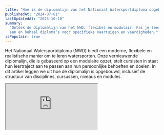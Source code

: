 ```yaml
---
title: "Hoe is de diplomalijn van het Nationaal Watersportdiploma opgebouwd?"
publishedAt: "2024-07-01"
lastUpdatedAt: "2025-10-10"
summary:
  "Ontdek de diplomalijn van het NWD: flexibel en modulair. Pas je leertraject
  aan en behaal diploma’s voor specifieke vaartuigen en vaardigheden."
isPopulair: true
---
```


Het Nationaal Watersportdiploma (NWD) biedt een moderne, flexibele en
realistische manier om te leren watersporten. Onze vernieuwende diplomalijn, die
is gebaseerd op een modulaire opzet, stelt cursisten in staat hun leertraject
aan te passen aan hun persoonlijke behoeften en doelen. In dit artikel leggen we
uit hoe de diplomalijn is opgebouwd, inclusief de structuur van disciplines,
cursussen, niveaus en modules.

<div className="relative aspect-video w-full overflow-hidden rounded-xl mt-6">
  <iframe
    src="https://www.youtube-nocookie.com/embed/3_R9Ah_ZtXA"
    title="Nieuwe NWD-accountfuncties: complete rondleiding door je digitale watersportprofiel (2025)"
    allow="accelerometer; autoplay; clipboard-write; encrypted-media; gyroscope; picture-in-picture; web-share"
    allowFullScreen
    className="absolute inset-0 w-full h-full"
  />
</div>

Inhoudsopgave
	1.	[Disciplines en cursussen](#disciplines-en-cursussen)
	2.	[Niveaus, programma's en vaartuigen](#niveaus-programmas-en-vaartuigen)
	3.	[Modules](#modules)
	4.	[Competenties en eisen](#competenties-en-eisen)
	5.	[Diploma's](#diplomas)
  6.	[Curriculum](#curriculum)
	7.	[Conclusie](#conclusie)
	8.	[Veelgestelde vragen](#veelgestelde-vragen)

## Disciplines en cursussen

Een discipline is het startpunt voor elk behaald diploma. Een discipline is een groepering van vaartuigen met gelijkende eigenschappen. Bij het NWD werken we
op dit moment met zes disciplines:

- [Zwaardboot 1-mans](/diplomalijn/consument/disciplines/zwaardboot-1-mans)
- [Zwaardboot 2-mans](/diplomalijn/consument/disciplines/zwaardboot-2-mans)
- [Kielboot](/diplomalijn/consument/disciplines/kielboot)
- [Catamaran](/diplomalijn/consument/disciplines/catamaran)
- [Windsurfen](/diplomalijn/consument/disciplines/windsurfen)
- [Jachtzeilen](/diplomalijn/consument/disciplines/jachtzeilen)

Binnen elke discipline worden meerdere cursussen aangeboden, aangepast aan
verschillende doelgroepen. Een cursus is een complete opleiding binnen een discipline. Elke cursus is gekoppeld aan een leeftijdscategorie, wat zorgt voor passende lessen en realistische leerdoelen.

Het NWD hanteert drie leeftijdscategorieën:
1. Jeugd (6-12 jaar)
2. Jongeren (10-14 jaar)
3. (Jong)Volwassenen (vanaf 14 jaar)

De categorieën zijn flexibel - cursisten worden niet strikt op leeftijd ingedeeld, maar op de individuele ontwikkeling van de cursisten. Op initiatief van de vaarlocatie - en in overleg met ouders/voogd - kan een cursist in een andere categorie worden ingedeeld. Zo zorgen we voor optimale veiligheid, uitdaging en lesplezier.

Naast de leeftijdscategorieën kent het NWD ook andere categorieën om cursussen te groeperen. Bij de discipline Jachtzeilen gebruiken we ook de categorie Vaarwater. Een classificatie van de verschillende vaarwateren is te vinden bij de discipline [Jachtzeilen](/diplomalijn/consument/disciplines/jachtzeilen)

<Faq question="Overgang vanaf CWO">

Het CWO-systeem werkte met losse disciplines per doelgroep. _'Kielboot'_ en _'Kielboot Jeugd'_ waren aparte disciplines.
In het NWD-systeem bundelen we dit anders: 'Kielboot' is nu de discipline, met daaronder cursussen als:
* Kielboot Jeugd
* Kielboot Volwassenen
* Kielboot Instructeurs

Jeugdcursisten uit het CWO-systeem moeten in het NWD-systeem ingedeeld worden in de leeftijdsactegorie _Jeugd_ of _Jongeren_. Deze beslissing is aan de vaarlocatie, op basis van de fysieke en mentale ontwikkelingen van de cursist en op raadpleging van de ouders/voogd.
</Faq>

## Niveaus, programma's en vaartuigen

Consumentencursussen bestaan uit vier niveaus: 1 t/m 4 (geschreven als nummers). Elk niveau heeft grofweg dezelfde omvang, zodat curisten gelijkmatige stappen maken van niveau 1 naar 4. Instructeurcursussen kennen drie niveaus: A, B en C. Instructeurs moeten competenties beheersen onder uitdagendere omstandigheden dan bij het consumsntenniveau.

 De combinatie van een **cursus** en een **niveau** noemen we een **opleidingsprogramma**. Zo is er bijvoorbeeld het programma "Zwaardboot 1-mans Jongeren 1" of "Jachtzeilen Zee 3".

<Faq question="Overgang vanaf CWO">
In het NWD-systeem heeft elk consumentenniveau een vergelijkbare omvang. Dit is anders dan in het CWO-systeem, waar grote verschillen bestonden tussen de tijd die een cursist gemiddeld nodig had om niveau I of niveau III te behalen.

De illustratie toont hoe CWO-niveaus globaal overeenkomen met NWD-niveaus. Het belangrijkste criterium blijft echter altijd de niveauinschatting die de instructeur maakt bij de start van de cursus.

Instructeursniveaus staan binnen het NWD los van de Consumentenniveaus. Het is dus niet mogelijk om middels een Consumentendiploma een sportkaderopleiding tot Instructeur (bijvoorbeeld I-2) af te ronden, en dus les te geven.
</Faq>

<Image
  src={"/images/opbouw-diplomalijn/opbouw-programma-nwd.png"}
  width={1260 / 2}
  height={1088 / 2}
/>

Het opleidingsprogramma bepaalt in welke vaartuigen deze aangeboden kan worden. We noemen het bewust **vaartuig** omdat het voor bijvoorbeeld de Zwaardboot 1-mans discipline gaat om bootsoorten, voor het windsurfen om het type board en voor het jachtzeilen om de lengte en CE-categorie van het schip. Tussen verschillende vaartuigen is het inhoudelijke opleidingsprogramma, binnen dezelfde cursus en op hetzelfde niveau, gelijk. Dat komt omdat de eisen bij de competenties enkel het resultaat omschrijven, niet de handeling.

Belangrijk om te beseffen is dat een NWD-diploma altijd gekoppeld is aan een
specifiek vaartuig. Dit maakt de diploma’s realistischer; zo getuigt een
kielbootdiploma behaald in een Brisling, Valk of Tirion 21 van verschillende
(motorische) vaardigheden.

Als instructeur kun je dus nooit een cursist een diploma geven zonder deze aan
een specifiek vaartuig te koppelen. Als een cursist gedurende één cursus in
verschillende typen vaartuigen vaart, overleg dan met je vaarlocatie of je
verschillende diploma’s uitgeeft. Elk diploma moet een eerlijke reflectie zijn
van de vaardigheden die in dat specifieke vaartuig zijn geoefend.

<Faq question="Overgang vanaf CWO">
In het CWO-systeem is het toewijzen van een vaartuig aan een diploma optioneel. In het NWD-systeem is dit verplicht - een diploma is altijd gekoppeld aan één specifiek vaartuig.

Deze koppeling is belangrijk omdat het type vaartuig beïnvloedt hoe invulling gegeven moet worden aan de competentie. Een behaalde module kan daardoor ook opnieuw behaald worden op hetzelfde niveau, maar in een ander geschikt vaartuig. De cursist laat immers nieuwe vaardigheden zien.

Het NWD-systeem beschrijft specifiek welke vaartuigen geschikt zijn voor elk opleidingsprogramma. Diploma's uitschrijven in niet-geschikte vaartuigen is niet mogelijk - dit waarborgt de kwaliteit van de cursus.
</Faq>

## Modules

Elk programma is flexibel opgebouwd uit modules, die specifieke competenties
bundelt die met elkaar samenhangen. Dit gestructureerde systeem biedt zowel
instructeurs als cursisten duidelijke handvatten en bevordert een systematische
leerervaring. Hier zijn enkele voorbeelden van modules:

- **Basis**: Bevat competenties zoals 'optuigen en aftuigen', 'windoriëntatie'
  en 'roerbediening'.
- **Handeling**: Omvat competenties zoals 'overstag gaan', 'gijpen' en
  'opkruisen'.

Als instructeur werk je voornamelijk op basis van deze modules, waardoor je
gemakkelijk een dag kunt plannen en structureren. Zo kun je een lesdag beginnen
met:

_"Vandaag starten we met herhaling van de basismodule, die we gisteren al hebben
ingeoefend. Als iedereen dit goed beheerst, gaan we verder met de module
Handeling, waarin we beginnen met het oefenen van de overstag."_

Of een module aangeboden kan worden is afhankelijk van omstandigheden zoals het
type vaartuig, het vaarwater en het weer. Bijvoorbeeld, de module 'bomen' is
alleen mogelijk in ondiep vaarwater, terwijl 'varen op golven' specifieke
weersomstandigheden vereist. In de praktijk zal je zien dat vaarlocaties zich
specialiseren in bepaalde modules, afhankelijk van hun vaarwater en vaartuigen,
en daarmee misschien bepaalde modules ook niet aanbieden. Om dat te faciliteren,
en omdat ook lang niet alle modules benodigd zijn om een basisniveau te behalen,
onderscheiden we twee typen modules:

1. **Kernmodules**: Deze vormen de ruggengraat van het programma en bevatten de
   competenties waarvan we als diplomalijn vinden dat ze op dat niveau in de kern 
   van het opleidingsprogramma horen.
2. **Keuzemodules**: Deze modules zijn optioneel en bedoeld voor cursisten die
   zich binnen een programma verder willen verdiepen of verbreden. Ze bieden
   instructeurs ook de flexibiliteit om de lessen aan te passen aan de beschikbare 
   faciliteiten en de huidige (vaar)omstandigheden. Zo is de module 'bomen'
   geschikt voor een windstille dag, terwijl de module 'trapeze' ideaal is voor 
   winderige dagen.

Dit modulaire systeem biedt duidelijke voordelen: het stelt cursisten in staat
om hun leerervaring te personaliseren en stelt instructeurs in staat om
efficiënt en effectief onderwijs te bieden, aangepast aan zowel de behoeften van
de cursist als de omgevingsfactoren.

<Image
  src={"/images/opbouw-diplomalijn/opbouw-programma-nwd-modules.png"}
  width={1260 / 2}
  height={784 / 2}
/>

<Faq question="Overgang vanaf CWO">
Binnen het CWO-systeem bestaan er geen modules. Het opleidingsprogramma als geheel moet zijn afgerond voor een diploma uitgegeven kan worden. Er is geen flexibiliteit met betrekking tot de (on)mogelijkheden van het vaarwater, vaartuig, vaaromstandigheden of de wensen van de cursist. Daarom dat we binnen het NWD-systeem werken met een flexibele modulaire opbouw.

De eisomschrijvingen binnen het NWD-systeem zijn altijd geschreven op een gewenst resultaat: wat moet een cursist kunnen? De vraag hoe dit wordt aangeleerd, laten we bewust open. Dit hangt namelijk af van het vaartuig en de filosofie van de vaarlocatie. Een overstag in een Laser Bahia werkt immers anders dan in een 29er.
</Faq>

## Competenties en eisen

Elke module bevat competenties, die beschrijven welke vaardigheden een cursist
moet bezitten. Competenties zijn generiek en komen in verschillende cursussen
terug, zo bevat elk programma de competentie 'Windoriëntatie'. De eis is uniek
en beschrijft wat een cursist moet kunnen binnen een cursus, niveau en
competentie.

<Faq question="Voorbeeld voor de competentie ‘Overstag’ in Zwaardboot 2-mans">
  ### Jeugd

<table>
  <thead>
    <tr>
      <th>Niveau</th>
      <th>Eis</th>
    </tr>
  </thead>
  <tbody>
    <tr>
      <td>1</td>
      <td>
        De zeiler kan met de punt van de boot door de wind draaien en gaat
        verzitten.
      </td>
    </tr>
    <tr>
      <td>2</td>
      <td>
        De zeiler kan met de punt van de boot door de wind draaien en gaat
        verzitten zonder het roer en de schoot los te laten.
      </td>
    </tr>
    <tr>
      <td>3</td>
      <td>
        De zeiler kan overstag gaan van een aan de windse koers naar een aan de
        windse koers en gaat verzitten zonder het roer en de schoten los te
        laten.
      </td>
    </tr>
    <tr>
      <td>4</td>
      <td>
        De zeiler kan overstag gaan van een aan de windse koers naar een aan de
        windse koers zonder de joystick en de schoten los te laten. De zeiler
        gaat pas verzitten als het zeil is overgekomen.
      </td>
    </tr>
  </tbody>
</table>

    ### Jongeren

    <table>
    <thead>
      <tr>
        <th>Niveau</th>
        <th>Eis</th>
      </tr>
    </thead>
    <tbody>
      <tr>
        <td>1</td>
        <td>
          De zeiler kan met de punt van de boot door de wind draaien en gaat
          verzitten zonder het roer los te laten.
        </td>
      </tr>
      <tr>
        <td>2</td>
        <td>
          De zeiler kan met de punt van de boot door de wind draaien en gaat
          verzitten zonder de joystick en de schoten los te laten.
        </td>
      </tr>
      <tr>
        <td>3</td>
        <td>
          De zeiler kan overstag gaan van een aan de windse koers naar een aan
          de windse koers en gaat verzitten zonder de joystick en de schoten los
          te laten.
        </td>
      </tr>
      <tr>
        <td>4</td>
        <td>
          De zeiler kan overstag gaan van een aan de windse koers naar een aan
          de windse koers zonder hierbij de joystick en de schoten los te laten.
          De zeiler gebruikt gewicht om het zeil over te laten komen en gaat
          daarna pas verzitten.
        </td>
      </tr>
    </tbody>

  </table>

      ### Volwassenen

  <table>
    <thead>
      <tr>
        <th>Niveau</th>
        <th>Eis</th>
      </tr>
    </thead>
    <tbody>
      <tr>
        <td>1</td>
        <td>
          De zeiler kan met de punt van de boot door de wind draaien en gaat
          verzitten zonder de joystick en de schoten los te laten.
        </td>
      </tr>
      <tr>
        <td>2</td>
        <td>
          De zeiler kan overstag gaan van een aan de windse koers naar een aan
          de windse koers en gaat verzitten als het zeil overkomt, zonder de
          joystick en de schoten los te laten.
        </td>
      </tr>
      <tr>
        <td>3</td>
        <td>
          De zeiler kan overstag gaan van een hoog aan de windse koers naar een
          hoog aan de windse koers zonder hierbij de joystick en de schoten los
          te laten. De zeiler trekt na het verzitten de boot recht met een pomp.
        </td>
      </tr>
      <tr>
        <td>4</td>
        <td>
          De zeiler kan overstag gaan van een hoog aan de windse koers naar een
          hoog aan de windse koers zonder hierbij de joystick en de schoten los
          te laten. De zeiler trekt met behulp van gewicht de boot door de wind
          en trekt na het verzitten de boot recht met een pomp (rolltack).
        </td>
      </tr>
    </tbody>
  </table>
</Faq>

Een eis richt zich altijd op het resultaat, en laat achterwege _hoe_ dat
resultaat bereikt wordt. In het voorbeeld hierboven wordt bijvoorbeeld niet
beschreven hoe de joystick bediend wordt of hoe het voetenwerk dient te zijn.
Dit is namelijk afhankelijk van het vaartuig en de filosofie van de vaarlocatie,
en laten we dus aan de vaarlocatie over.

## Diploma’s

Binnen de NWD-structuur worden diploma’s uitgereikt op basis van individueel
behaalde modules. Elke cursist volgt namelijk een persoonlijk programma dat
bestaat uit kern- en keuzemodules. Dit maakt het mogelijk om een flexibel
leertraject te bieden.

Belangrijk voor deze opzet is dat eenmaal behaalde modules niet verlopen. Dit is
vooral relevant omdat veel NWD-cursisten hun opleiding in de zomer volgen en
vaak pas het volgende jaar terugkeren. Traditionele vorderingenstaten, die na
één vaarseizoen verlopen, sluiten hier niet goed op aan. Als een cursist
bijvoorbeeld alle vereiste vaardigheden beheerst maar niet in staat is geweest
het varen met trapeze te oefenen, kan onder het CWO-systeem formeel geen diploma
worden uitgereikt. Met het NWD-systeem heeft de cursist echter wel een geldig
bewijs van zijn of haar competenties, maar zal enkel de trapezemodule nog niet
afgerond zijn. Dit bewijs blijft geldig en kan ook jaren later nog worden
gebruikt op elke vaarlocatie, wat de waarde van het NWD-diploma significant
verhoogt.

Wanneer een cursist binnen één cursus meerdere modules succesvol afrondt, worden
deze modules samengevoegd op één (fysiek) diploma. Zo is elk diploma een
eerlijke weerspiegeling van de competenties die de cursist binnen het specifieke
programma heeft behaald. Als instructeur is het niet nodig om modules af te
ronden die nog niet op niveau zijn, of die door omstandigheden niet konden
worden aangeboden, om toch een geldig diploma uit te reiken. Dit zorgt ervoor
dat de diploma’s accuraat weergeven wat een cursist werkelijk kan, zonder de
druk om onvoltooide of niet aangeboden modules af te ronden.

Deze aanpak erkent dat het niet nodig is om elke beschikbare module te volgen - 
bewuste specialisatie heeft evenveel waarde als brede kennis. In hun persoonlijke 
opleidingsoverzicht kunnen cursisten zien welke modules nog te behalen zijn en zo 
bepalen waar ze in een vervolgcursus verder op willen trainen.

<Faq question="Overgang vanaf CWO">
In het CWO-systeem kan een diploma pas worden uitgegeven wanneer alle competenties van een opleidingsprogramma zijn behaald. Individuele competenties worden vastgelegd via een vorderingenstaat die na 18 maanden vervalt.

Het NWD-systeem werkt flexibeler: vanaf één volledig nieuw afgeronde module kan al een diploma worden uitgegeven. Cursisten kunnen in vervolgcursussen extra modules binnen hetzelfde programma afronden. Eenmaal behaalde modules zullen nooit vervallen.

Omdat gedeeltelijk afgeronde modules geen diplomawaarde hebben, bestaan er geen traditionele vorderingenstaten binnen het NWD-systeem. Vaarlocaties kunnen uiteraard intern de voortgang van cursisten blijven vastleggen.
</Faq>

## Curriculum
De diplomalijn van het NWD wordt continu doorontwikkeld door een samenwerking tussen
de Vereniging Nationaal Watersportdiploma en het Koninklijk Nederlands Watersportverbond. In deze ontwikkelingen worden modules toegevoegd of verwijderd en veranderen eisomschrijvingen. Om dit mogelijk te maken werken we met een curriculum dat een versienummer krijgt en eenmaal gepubliceerd niet meer verandert. Ook vaartuigen zijn gekoppeld aan een specifiek curriculum.

Hierdoor kunnen we over jaren nog precies terugzoeken op basis van welke inhoud iemand dat diploma heeft behaald. Wanneer we spreken over een opleidingsprogramma, bedoelen we het meest recente curriculum.


## Conclusie

Door de leerervaring te personaliseren en aan te passen aan de omstandigheden
van het vaarwater en de vaartuigen, verzekert het NWD dat de diploma’s die het
uitgeeft, zowel realistisch als relevant zijn. Dit maakt het NWD een waardevol
en vooruitstrevend programma binnen de watersporteducatie, klaar om zowel
nieuwkomers als ervaren watersporters op hun reis te begeleiden.

Wil je meer weten over de diplomalijn van het NWD, neem dan contact op met je
vaarlocatie of bezoek het [helpcentrum](/help/) voor meer informatie. Veel
vaarplezier!

## Veelgestelde vragen

<dl className="divide-y divide-slate-900/10 rounded-lg border border-slate-900/10">
  <Faq question="Wat gebeurt er als een module nog niet volledig is afgerond aan het einde van een cursus?">
Binnen het Nationaal Watersportdiploma (NWD) worden alleen volledig afgeronde modules opgenomen in het diploma. Indien een module aan het einde van een cursus niet volledig is afgerond, wordt deze niet geregistreerd op het diploma. Er worden geen formele vorderingenstaten bijgehouden, dus een onafgemaakte module levert geen gedeeltelijk diploma of certificaat op.

De cursist heeft echter wel de mogelijkheid om de onafgeronde module op een
later tijdstip te voltooien. Na afronding kan de cursist dan een nieuw diploma
ontvangen dat deze specifieke module bevat. Het bijhouden van de voortgang van
een cursist tussen de cursussen door valt onder de verantwoordelijkheid van de
vaarlocatie. Dit is omdat details van de voortgang moeilijk uitwisselbaar zijn
tussen verschillende vaarlocaties. Bijvoorbeeld, als een cursist een
overstagmanoeuvre voor 60% beheerst bij vaarlocatie A, is dit een subjectief en
lastig te beoordelen gegeven voor een instructeur bij vaarlocatie B. In zo'n
geval zal de nieuwe instructeur de vaardigheden van de cursist opnieuw moeten
evalueren en een aangepast lesplan ontwikkelen om de module te voltooien.

  </Faq>
    <Faq question="Is een diploma met niet alle modules erop niet gewoon een CWO vorderingenstaat?">
  Nee, een diploma van het Nationaal Watersportdiploma (NWD) met een selectie van modules is niet hetzelfde als een vorderingenstaat zoals bij het CWO-systeem. De vorderingenstaten van CWO verlopen aan het einde van een vaarseizoen en zijn alleen een bewijs van de voortgang, niet van daadwerkelijk behaalde competenties. In tegenstelling hiermee is een NWD module-diploma een permanent bewijs van de competenties die een cursist heeft verworven. Eenmaal behaalde modules op een NWD diploma blijven geldig en tonen blijvend aan dat de cursist specifieke vaardigheden binnen een bepaald programma beheerst, zoals bijvoorbeeld 'Hogerwal'.

Daarnaast volgt niet iedereen binnen het NWD een uniform programma. Hoewel we
aanbevelen om de kernmodules in elk programma te voltooien, is dit niet
verplicht om naar een volgend niveau door te stromen. Cursisten of instructeurs
kunnen ook keuzemodules selecteren die het best passen bij hun behoeften of de
(vaar)omstandigheden. Dit betekent dat er geen standaard 'diploma Zwaardboot
1-mans' is; de specifieke modules die een cursist heeft afgerond tijdens de
opleiding bepalen de inhoud van het diploma.

  </Faq>
      <Faq question="NWD-diploma's worden per vaartuig uitgegeven, maar de eisen lijken hetzelfde. Hoe zit dat?">
Binnen het Nationaal Watersportdiploma (NWD) worden specifieke vaartuigen gekoppeld aan elk programma, zoals uitgelegd in het artikel. Het klopt dat de eisen voor elk van deze vaartuigen hetzelfde zijn. Dit is omdat de eisen zijn geformuleerd om enkel het eindresultaat van een handeling te beschrijven. Neem bijvoorbeeld de eis voor de 'Overstag' in de Zwaardboot 2-mans Volwassenen niveau 1: _"De zeiler kan met de punt van de boot door de wind draaien en gaat verzitten zonder de joystick en de schoten los te laten."_ Deze beschrijving specificeert niet hóé de handeling moet worden uitgevoerd, wat per vaartuig kan verschillen. Het is aan de vaarlocatie om te bepalen hoe deze handeling precies wordt uitgevoerd, afhankelijk van het type vaartuig.

In de praktijk betekent dit dat hetzelfde eindresultaat in bijvoorbeeld een 420,
Laser Bahia of RS Quest op verschillende manieren kan worden bereikt. Hoewel de
handeling visueel kan verschillen tussen deze vaartuigen, is het eindresultaat
conform de eis hetzelfde. Het expliciet koppelen van een vaartuig aan het
diploma geeft dus duidelijkheid over welke specifieke vaardigheden de cursist
bezit, ongeacht de uniformiteit van de eisen.

Dit systeem werkt twee kanten op: Een cursist die binnen een programma overstapt
naar een nieuw vaartuig, ontwikkelt nieuwe vaardigheden en kan daarvoor beloond
worden met een nieuw diploma, zelfs als de eisen gelijk blijven. Andersom toont
een diploma behaald in een Randmeer voor een vaarlocatie voldoende aan over
iemands vaardigheden om bijvoorbeeld ook een Polyvalk te mogen besturen voor een
dag zeilen. Dit betekent dat het niet noodzakelijk is om in elk type boot een
apart diploma te behalen.

  </Faq>
</dl>
